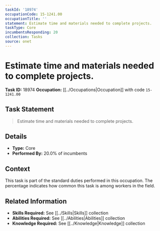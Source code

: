 ```yaml
---
taskId: '18974'
occupationCode: 15-1241.00
occupationTitle: ''
statement: Estimate time and materials needed to complete projects.
taskType: Core
incumbentsResponding: 20
collection: Tasks
source: onet
---
```

# Estimate time and materials needed to complete projects.

**Task ID:** 18974
**Occupation:** [[../Occupations|Occupation]] with code `15-1241.00`

## Task Statement

> Estimate time and materials needed to complete projects.

## Details

- **Type:** Core
- **Performed By:** 20.0% of incumbents

## Context

This task is part of the standard duties performed in this occupation. The percentage indicates how common this task is among workers in the field.

## Related Information

- **Skills Required:** See [[../Skills|Skills]] collection
- **Abilities Required:** See [[../Abilities|Abilities]] collection
- **Knowledge Required:** See [[../Knowledge|Knowledge]] collection
